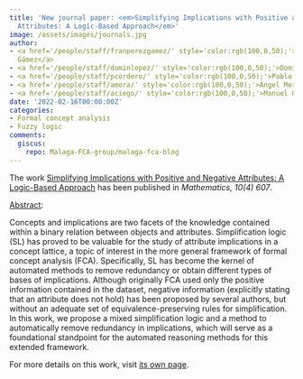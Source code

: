 ```yaml
---
title: 'New journal paper: <em>Simplifying Implications with Positive and Negative
  Attributes: A Logic-Based Approach</em>'
image: /assets/images/journals.jpg
author:
- <a href='/people/staff/franperezgamez/' style='color:rgb(100,0,50);'>Francisco Pérez
  Gámez</a>
- <a href='/people/staff/dominlopez/' style='color:rgb(100,0,50);'>Domingo López Rodríguez</a>
- <a href='/people/staff/pcordero/' style='color:rgb(100,0,50);'>Pablo Cordero Ortega</a>
- <a href='/people/staff/amora/' style='color:rgb(100,0,50);'>Ángel Mora Bonilla</a>
- <a href='/people/staff/aciego/' style='color:rgb(100,0,50);'>Manuel Ojeda Aciego</a>
date: '2022-02-16T00:00:00Z'
categories:
- Formal concept analysis
- Fuzzy logic
comments:
  giscus:
    repo: Malaga-FCA-group/malaga-fca-blog
---
```


The work <u>Simplifying Implications with Positive and Negative Attributes: A Logic-Based Approach</u> has been published in <em><em>Mathematics, 10</em>(4) 607</em>.

<u>Abstract</u>:



Concepts and implications are two facets of the knowledge contained within a binary relation between objects and attributes. Simplification logic (SL) has proved to be valuable for the study of attribute implications in a concept lattice, a topic of interest in the more general framework of formal concept analysis (FCA). Specifically, SL has become the kernel of automated methods to remove redundancy or obtain different types of bases of implications. Although originally FCA used only the positive information contained in the dataset, negative information (explicitly stating that an attribute does not hold) has been proposed by several authors, but without an adequate set of equivalence-preserving rules for simplification. In this work, we propose a mixed simplification logic and a method to automatically remove redundancy in implications, which will serve as a foundational standpoint for the automated reasoning methods for this extended framework.




For more details on this work, visit <a href='/publications/journals/2022-mdpimathematics'>its own page</a>.
